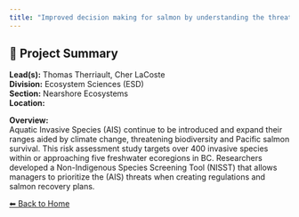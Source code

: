 ```yaml
---
title: "Improved decision making for salmon by understanding the threats of freshwater Aquatic Invasive Species both now and in the future"
---
```


## 🧬 Project Summary

**Lead(s):** Thomas Therriault, Cher LaCoste  
**Division:** Ecosystem Sciences (ESD)  
**Section:** Nearshore Ecosystems  
**Location:**   

**Overview:**  
Aquatic Invasive Species (AIS) continue to be introduced and expand their ranges aided by climate change, threatening biodiversity and Pacific salmon survival. This risk assessment study targets over 400 invasive species within or approaching five freshwater ecoregions in BC. Researchers developed a Non-Indigenous Species Screening Tool (NISST) that allows managers to prioritize the (AIS) threats when creating regulations and salmon recovery plans.

[⬅ Back to Home](../index.qmd)
